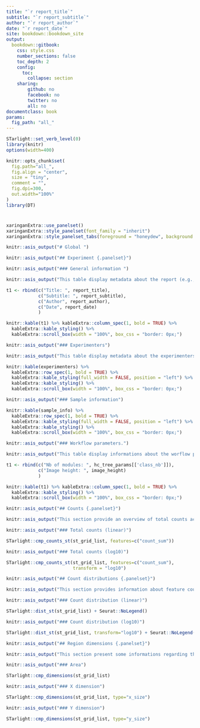 ```yaml
--- 
title: "`r report_title`"
subtitle: "`r report_subtitle`"
author: "`r report_author`"
date: "`r report_date`"
site: bookdown::bookdown_site
output:
  bookdown::gitbook:
    css: style.css
    number_sections: false
    toc_depth: 2
    config:
      toc:
        collapse: section
    sharing:
        github: no
        facebook: no
        twitter: no
        all: no
documentclass: book
params:
  fig_path: "all_"
---
```


<!-- UPPERCASE variable are text to be replaced. -->
<!-- There are several global variables obtained from st_report() function. -->


```r
STarlight::set_verb_level(0)
library(knitr)
options(width=400)

knitr::opts_chunk$set(
  fig.path="all_",
  fig.align = "center", 
  size = "tiny", 
  comment = "",
  fig.dpi=300,
  out.width="100%"
)
library(DT)
```

# {-}

```r
xaringanExtra::use_panelset()
xaringanExtra::style_panelset(font_family = "inherit")
xaringanExtra::style_panelset_tabs(foreground = "honeydew", background = "seagreen")
```

```r
knitr::asis_output("# Global ") 
``` 

```r
knitr::asis_output("## Experiment {.panelset}") 
``` 


```r
knitr::asis_output("### General information ") 
``` 

```r
knitr::asis_output("This table display metadata about the report (e.g., title, subtitle, author, and date).") 
``` 

```r

t1 <- rbind(c("Title: ", report_title),
            c("Subtitle: ", report_subtitle),
            c("Author", report_author),
            c("Date", report_date)
            )

knitr::kable(t1) %>% kableExtra::column_spec(1, bold = TRUE) %>%
  kableExtra::kable_styling() %>%
  kableExtra::scroll_box(width = "100%", box_css = "border: 0px;")
```

```r
knitr::asis_output("### Experimenters") 
``` 


```r
knitr::asis_output("This table display metadata about the experimenters.") 
``` 

```r

knitr::kable(experimenters) %>% 
  kableExtra::row_spec(1, bold = TRUE) %>% 
  kableExtra::kable_styling(full_width = FALSE, position = "left") %>%
  kableExtra::kable_styling() %>%
  kableExtra::scroll_box(width = "100%", box_css = "border: 0px;")
```

```r
knitr::asis_output("### Sample information") 
``` 


```r

knitr::kable(sample_info) %>% 
  kableExtra::row_spec(1, bold = TRUE) %>% 
  kableExtra::kable_styling(full_width = FALSE, position = "left") %>%
  kableExtra::kable_styling() %>%
  kableExtra::scroll_box(width = "100%", box_css = "border: 0px;")
```

```r
knitr::asis_output("### Workflow parameters.") 
``` 
  
```r
knitr::asis_output("This table display informations about the worflow parameters.") 
``` 

```r

t1 <- rbind(c("Nb of modules: ", hc_tree_params[['class_nb']]),
            c("Image height: ", image_height)
            )

knitr::kable(t1) %>% kableExtra::column_spec(1, bold = TRUE) %>%
  kableExtra::kable_styling() %>%
  kableExtra::scroll_box(width = "100%", box_css = "border: 0px;")
```

```r
knitr::asis_output("## Counts {.panelset}") 
``` 

```r
knitr::asis_output("This section provide an overview of total counts across samples.") 
```

```r
knitr::asis_output("### Total counts (linear)") 
``` 

```r
STarlight::cmp_counts_st(st_grid_list, features=c("count_sum"))
```

```r
knitr::asis_output("### Total counts (log10)") 
``` 

```r
STarlight::cmp_counts_st(st_grid_list, features=c("count_sum"), 
                         transform = "log10")
```


```r
knitr::asis_output("## Count distributions {.panelset}") 
``` 

```r
knitr::asis_output("This section provides information about feature count distribution across samples.") 
``` 

```r
knitr::asis_output("### Count distribution (linear)") 
``` 

```r
STarlight::dist_st(st_grid_list) + Seurat::NoLegend()
```

```r
knitr::asis_output("### Count distribution (log10)") 
``` 


```r
STarlight::dist_st(st_grid_list, transform="log10") + Seurat::NoLegend()
```

```r
knitr::asis_output("## Region dimensions {.panelset}") 
``` 

```r
knitr::asis_output("This section present some informations regarding the dimension of the region that were analyzed. The units are according the provided x/y coordinates. Area is computed as `(x_max - x_min)*(y_max - y_min)`") 
``` 

```r
knitr::asis_output("### Area") 
``` 

```r
STarlight::cmp_dimensions(st_grid_list)
```

```r
knitr::asis_output("### X dimension") 
``` 

```r
STarlight::cmp_dimensions(st_grid_list, type="x_size")
```

```r
knitr::asis_output("### Y dimension") 
``` 

```r
STarlight::cmp_dimensions(st_grid_list, type="y_size")
```

